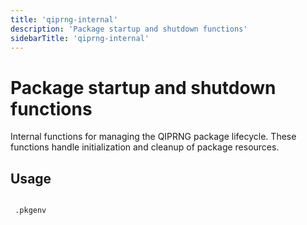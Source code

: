 ```yaml
---
title: 'qiprng-internal'
description: 'Package startup and shutdown functions'
sidebarTitle: 'qiprng-internal'
---
```


# Package startup and shutdown functions


 Internal functions for managing the QIPRNG package lifecycle.
 These functions handle initialization and cleanup of package resources.


## Usage

```r

 .pkgenv

```
